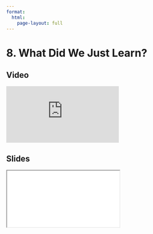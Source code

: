 ```yaml
---
format:
  html:
    page-layout: full
---
```


# 8. What Did We Just Learn?

::: {.panel-tabset .nav-pills}

## Video

<iframe
    class="video"
    src="https://www.youtube.com/embed/pILjoN9HSvo?start=26&end=68&rel=0" 
    title="Module 3 Video - What Did We Just Learn?"
    frameborder="0"
    allow="accelerometer; autoplay; clipboard-write; encrypted-media; gyroscope; picture-in-picture"
    allowfullscreen
></iframe>

## Slides

<iframe
    class="slide-deck"
    src="slides/module3_25.html"
></iframe>

:::
